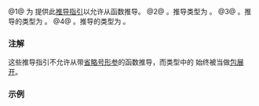 {{title|{{tt|std::packaged_task}} 的推导指引}}
{{cpp/thread/packaged_task/navbar}}
{{dcl begin}}
{{dcl header|future}}
{{dcl|num=1|since=c++17|
template&lt; class R, class... Args &gt; 
packaged_task( R(*)(Args...) ) -&gt; packaged_task&lt;R(Args...)&gt;;
}}
{{dcl|num=2|since=c++17|
template&lt; class F &gt;
packaged_task( F ) -&gt; packaged_task&lt;/* 见下文 */&gt;;
}}
{{dcl|num=3|since=c++23|
template&lt; class F &gt;
packaged_task( F ) -&gt; packaged_task&lt;/* 见下文 */&gt;;
}}
{{dcl|num=4|since=c++23|
template&lt; class F &gt;
packaged_task( F ) -&gt; packaged_task&lt;/* 见下文 */&gt;;
}}
{{dcl end}}
@1@ 为 {{lc|std::packaged_task}} 提供此[[cpp/language/class template argument deduction|推导指引]]以允许从函数推导。
@2@ {{cpp/enable_if| {{c|&amp;F::operator()}} 在作为不求值操作数时为良构且 {{c|decltype(&amp;F::operator())}} 的形式为 {{c|R(G::*)(A...)}}（可选地有 cv 限定，可选地有 noexcept，可选地有左值引用限定）而 {{tt|G}} 为类类型}}。推导类型为 {{c|std::packaged_task&lt;R(A...)&gt;}}。
@3@ {{cpp/enable_if| {{c|&amp;F::operator()}} 在作为不求值操作数时为良构且 {{c|F::operator()}} 是具有形式为 {{c|R(G, A...)}} 或 {{c|R(G, A...) noexcept}} 的类型的[[cpp/language/member_functions#显式对象形参|显式对象形参函数]]}}。推导的类型为 {{c|std::packaged_task&lt;R(A...)&gt;}}。
@4@ {{cpp/enable_if| {{c|&amp;F::operator()}} 在作为不求值操作数时为良构且 {{c|F::operator()}} 是具有形式为 {{c|R(A...)}} 或 {{c|R(A...) noexcept}} 的类型的[[cpp/language/static#静态成员函数|静态成员函数]]}}。推导的类型为 {{c|std::packaged_task&lt;R(A...)&gt;}}。

===注解===
这些推导指引不允许从带[[cpp/language/variadic_arguments|省略号形参]]的函数推导，而类型中的 {{c|...}} 始终被当做[[cpp/language/parameter_pack#包展开|包展开]]。

===示例===
{{example
|code=
#include &lt;future&gt;

int func(double) { return 0; }

int main()
{
    std::packaged_task f{func}; // 推导出 packaged_task&lt;int(double)&gt;

    int i = 5;
    std::packaged_task g = [&amp;](double) { return i; }; // 推导出 packaged_task&lt;int(double)&gt;
}
}}

{{langlinks|de|en|es|fr|it|ja|pt|ru}}